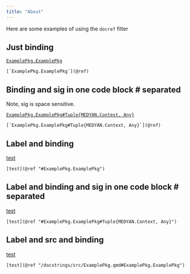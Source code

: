 ```yaml
---
title: "About"
---
```


Here are some examples of using the `docref` filter


## Just binding

[`ExamplePkg.ExamplePkg`](@ref)

``[`ExamplePkg.ExamplePkg`](@ref)``

## Binding and sig in one code block # separated

Note, sig is space sensitive.

[`ExamplePkg.ExamplePkg#Tuple{MEDYAN.Context, Any}`](@ref)

``[`ExamplePkg.ExamplePkg#Tuple{MEDYAN.Context, Any}`](@ref)``

## Label and binding

[test](@ref "#ExamplePkg.ExamplePkg")

``[test](@ref "#ExamplePkg.ExamplePkg")``

## Label and binding and sig in one code block # separated

[test](@ref "#ExamplePkg.ExamplePkg#Tuple{MEDYAN.Context, Any}")

``[test](@ref "#ExamplePkg.ExamplePkg#Tuple{MEDYAN.Context, Any}")``

## Label and src and binding

[test](@ref "/docstrings/src/ExamplePkg.qmd#ExamplePkg.ExamplePkg")

``[test](@ref "/docstrings/src/ExamplePkg.qmd#ExamplePkg.ExamplePkg")``
